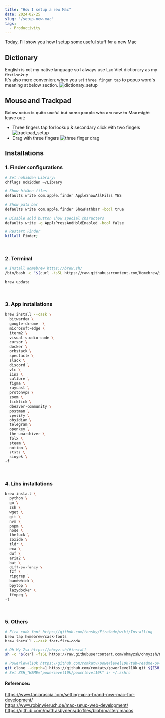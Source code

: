 ```yaml
---
title: "How I setup a new Mac"
date: 2024-02-25
slug: "/setup-new-mac"
tags:
  - Productivity
---
```


Today, I'll show you how I setup some useful stuff for a new Mac

## Dictionary

English is not my native language so I always use Lac Viet dictionary as my first lookup.  
It's also more convenient when you set `three finger tap` to popup word's meaning at below section.
![dictionary_setup](./dictionary_setup.png)

## Mouse and Trackpad

Below setup is quite useful but some people who are new to Mac might leave out:

- Three fingers tap for lookup & secondary click with two fingers
  ![trackpad_setup](./trackpad_setup.png)
- Drag with three fingers
  ![three finger drag](./three_finger_drag_setup.png)

## Installations

### 1. Finder configurations

```bash
# Set nohidden Library/
chflags nohidden ~/Library

# Show hidden files
defaults write com.apple.finder AppleShowAllFiles YES

# Show path bar
defaults write com.apple.finder ShowPathbar -bool true

# Disable hold button show special characters
defaults write -g ApplePressAndHoldEnabled -bool false

# Restart Finder
killall Finder;
```

<br />

### 2. Terminal

```bash
# Install Homebrew https://brew.sh/
/bin/bash -c "$(curl -fsSL https://raw.githubusercontent.com/Homebrew/install/HEAD/install.sh)"

brew update
```

<br />

### 3. App installations

```bash
brew install --cask \
  bitwarden \
  google-chrome  \
  microsoft-edge \
  iterm2 \
  visual-studio-code \
  cursor \
  docker \
  orbstack \
  spectacle \
  slack \
  discord \
  vlc \
  iina \
  calibre \
  figma \
  raycast \
  protonvpn \
  zoom \
  ticktick \
  dbeaver-community \
  postman \
  spotify \
  obsidian \
  telegram \
  openkey \
  the-unarchiver \
  folx \
  steam \
  notion \
  stats \
  sioyek \
-f

```

<br />

### 4. Libs installations

```bash
brew install \
  python \
  go \
  zsh \
  wget \
  git \
  nvm \
  pnpm \
  node \
  thefuck \
  zoxide \
  tldr \
  exa \
  duf \
  aria2 \
  bat \
  diff-so-fancy \
  fzf \
  ripgrep \
  bandwhich \
  bpytop \
  lazydocker \
  ffmpeg \
-f

```

<br />

### 5. Others

```bash
# Fira code font https://github.com/tonsky/FiraCode/wiki/Installing
brew tap homebrew/cask-fonts
brew install --cask font-fira-code

# Oh My Zsh https://ohmyz.sh/#install
sh -c "$(curl -fsSL https://raw.githubusercontent.com/ohmyzsh/ohmyzsh/master/tools/install.sh)"

# Powerlevel10k https://github.com/romkatv/powerlevel10k?tab=readme-ov-file#oh-my-zsh
git clone --depth=1 https://github.com/romkatv/powerlevel10k.git ${ZSH_CUSTOM:-$HOME/.oh-my-zsh/custom}/themes/powerlevel10k
# Set ZSH_THEME="powerlevel10k/powerlevel10k" in ~/.zshrc
```

#### References:

https://www.taniarascia.com/setting-up-a-brand-new-mac-for-development/  
https://www.robinwieruch.de/mac-setup-web-development/  
https://github.com/mathiasbynens/dotfiles/blob/master/.macos
